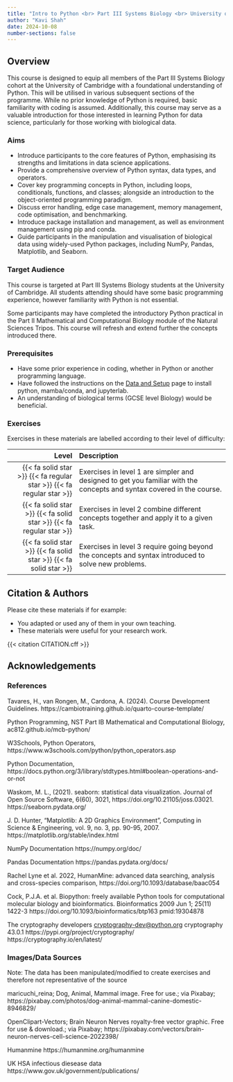 ```yaml
---
title: "Intro to Python <br> Part III Systems Biology <br> University of Cambridge"
author: "Kavi Shah"
date: 2024-10-08
number-sections: false
---
```


## Overview 

This course is designed to equip all members of the Part III Systems Biology cohort at the University of Cambridge with a foundational understanding of Python. This will be utilised in various subsequent sections of the programme. While no prior knowledge of Python is required, basic familiarity with coding is assumed. Additionally, this course may serve as a valuable introduction for those interested in learning Python for data science, particularly for those working with biological data. 

::: {.callout-tip}
### Aims

- Introduce participants to the core features of Python, emphasising its strengths and limitations in data science applications.
- Provide a comprehensive overview of Python syntax, data types, and operators.
- Cover key programming concepts in Python, including loops, conditionals, functions, and classes; alongside an introduction to the object-oriented programming paradigm.
- Discuss error handling, edge case management, memory management, code optimisation, and benchmarking.
- Introduce package installation and management, as well as environment management using pip and conda.
- Guide participants in the manipulation and visualisation of biological data using widely-used Python packages, including NumPy, Pandas, Matplotlib, and Seaborn.

:::


### Target Audience

This course is targeted at Part III Systems Biology students at the University of Cambridge. All students attending should have some basic programming experience, however familiarity with Python is not essential.

Some participants may have completed the introductory Python practical in the Part II Mathematical and Computational Biology module of the Natural Sciences Tripos. This course will refresh and extend further the concepts introduced there. 


### Prerequisites

- Have some prior experience in coding, whether in Python or another programming language.
- Have followed the instructions on the [Data and Setup](https://kavihshah.github.io/Intro-to-Python/setup.html) page to install python, mamba/conda, and jupyterlab.
- An understanding of biological terms (GCSE level Biology) would be beneficial.



<!-- Training Developer note: comment the following section out if you did not assign levels to your exercises -->
### Exercises

Exercises in these materials are labelled according to their level of difficulty:

| Level | Description |
| ----: | :---------- |
| {{< fa solid star >}} {{< fa regular star >}} {{< fa regular star >}} | Exercises in level 1 are simpler and designed to get you familiar with the concepts and syntax covered in the course. |
| {{< fa solid star >}} {{< fa solid star >}} {{< fa regular star >}} | Exercises in level 2 combine different concepts together and apply it to a given task. |
| {{< fa solid star >}} {{< fa solid star >}} {{< fa solid star >}} | Exercises in level 3 require going beyond the concepts and syntax introduced to solve new problems. |


## Citation & Authors

Please cite these materials if for example:

- You adapted or used any of them in your own teaching.
- These materials were useful for your research work.



{{< citation CITATION.cff >}}



## Acknowledgements

### References

Tavares, H., van Rongen, M., Cardona, A. (2024). Course Development Guidelines. https://cambiotraining.github.io/quarto-course-template/

Python Programming, NST Part IB Mathematical and Computational Biology, ac812.github.io/mcb-python/

W3Schools, Python Operators, https://www.w3schools.com/python/python_operators.asp 

Python Documentation, https://docs.python.org/3/library/stdtypes.html#boolean-operations-and-or-not

Waskom, M. L., (2021). seaborn: statistical data visualization. Journal of Open Source Software, 6(60), 3021, https://doi.org/10.21105/joss.03021. https://seaborn.pydata.org/

J. D. Hunter, “Matplotlib: A 2D Graphics Environment”, Computing in Science & Engineering, vol. 9, no. 3, pp. 90-95, 2007. https://matplotlib.org/stable/index.html

NumPy Documentation https://numpy.org/doc/

Pandas Documentation https://pandas.pydata.org/docs/

Rachel Lyne et al. 2022, HumanMine: advanced data searching, analysis and cross-species comparison, https://doi.org/10.1093/database/baac054

Cock, P.J.A. et al. Biopython: freely available Python tools for computational molecular biology and bioinformatics. Bioinformatics 2009 Jun 1; 25(11) 1422-3 https://doi.org/10.1093/bioinformatics/btp163 pmid:19304878

The cryptography developers <cryptography-dev@python.org> cryptography 43.0.1 https://pypi.org/project/cryptography/ https://cryptography.io/en/latest/

### Images/Data Sources
Note: The data has been manipulated/modified to create exercises and therefore not representative of the source

maricuchi_reina; Dog, Animal, Mammal image. Free for use.; via Pixabay; https://pixabay.com/photos/dog-animal-mammal-canine-domestic-8946829/

OpenClipart-Vectors; Brain Neuron Nerves royalty-free vector graphic. Free for use & download.; via Pixabay; https://pixabay.com/vectors/brain-neuron-nerves-cell-science-2022398/

Humanmine https://humanmine.org/humanmine

UK HSA infectious diesease data https://www.gov.uk/government/publications/





<!-- if there are no acknowledgements we can delete this section -->
<!--

- List any other sources of materials that were used.
- Or other people that may have advised during the material development (but are not authors).
- To be added
-->
